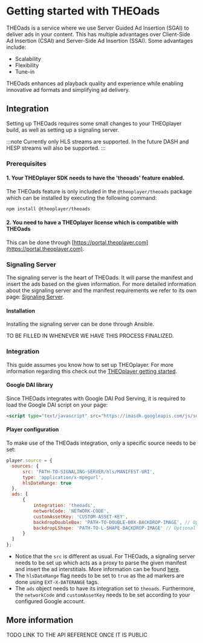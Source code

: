 # Getting started with THEOads

THEOads is a service where we use Server Guided Ad Insertion (SGAI) to deliver ads in your content.
This has multiple advantages over Client-Side Ad Insertion (CSAI) and Server-Side Ad Insertion (SSAI).
Some advantages include:

- Scalability
- Flexibility
- Tune-in

THEOads enhances ad playback quality and experience while enabling innovative ad formats and simplifying ad delivery.

## Integration

Setting up THEOads requires some small changes to your THEOplayer build, as well as setting up a signaling server.

:::note
Currently only HLS streams are supported. In the future DASH and HESP streams will also be supported.
:::

### Prerequisites

#### 1. Your THEOplayer SDK needs to have the 'theoads' feature enabled.

The THEOads feature is only included in the `@theoplayer/theoads` package which can be installed by executing the following command:

``` bash
npm install @theoplayer/theoads
```

#### 2. You need to have a THEOplayer license which is compatible with THEOads

This can be done through [https://portal.theoplayer.com](https://portal.theoplayer.com).


### Signaling Server

The signaling server is the heart of THEOads. It will parse the manifest and insert the ads based on the given information.
For more detailed information about the signaling server and the manifest requirements we refer to its own page: [Signaling Server](../signaling-server).

#### Installation

Installing the signaling server can be done through Ansible.

TO BE FILLED IN WHENEVER WE HAVE THIS PROCESS FINALIZED.

### Integration

This guide assumes you know how to set up THEOplayer. For more information regarding this check out the [THEOplayer getting started](/theoplayer/getting-started/sdks/web/getting-started/).

#### Google DAI library

Since THEOads integrates with Google DAI Pod Serving, it is required to load the Google DAI script on your page:

```html
<script type="text/javascript" src="https://imasdk.googleapis.com/js/sdkloader/ima3_dai.js"></script>
```

#### Player configuration

To make use of the THEOads integration, only a specific source needs to be set:

```javascript
player.source = {
  sources: {
      src: 'PATH-TO-SIGNALING-SERVER/hls/MANIFEST-URI',
      type: 'application/x-mpegurl',
      hlsDateRange: true
  },
  ads: [
      {
          integration: 'theoads',
          networkCode: 'NETWORK-CODE',
          customAssetKey: 'CUSTOM-ASSET-KEY',
          backdropDoubleBox: 'PATH-TO-DOUBLE-BOX-BACKDROP-IMAGE', // Optional
          backdropLShape: 'PATH-TO-L-SHAPE-BACKDROP-IMAGE' // Optional
      }
  ]
};
```

- Notice that the `src` is different as usual. For THEOads, a signaling server needs to be set up which acts as a proxy to parse the given manifest and insert the ad interstitials.
More information can be found [here](#signaling-server).
- The `hlsDateRange` flag needs to be set to `true` as the ad markers are done using `EXT-X-DATERANGE` tags.
- The `ads` object needs to have its integration set to `theoads`. Furthermore, the `networkCode` and `customAssetKey` needs to be set according to your configured Google account.


## More information

TODO LINK TO THE API REFERENCE ONCE IT IS PUBLIC
